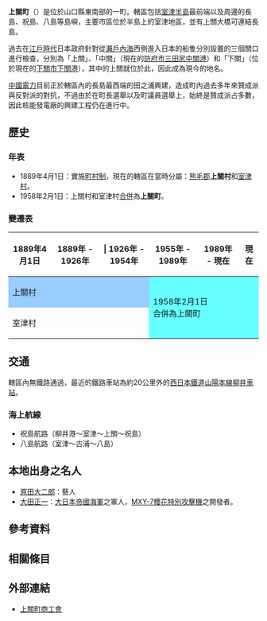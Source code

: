 {{日本町村
| 自治體名   = 上關
| 町村       = 町
| 圖像       = [[File:Tanoura_iwaishima.jpg|240px]]
| 圖像說明   = 從[[長島_(山口縣)|長島]]遠眺[[祝島|祝島]]
| 町村章     =
| 日文原名   = 上関町
| 平假名     = かみのせきちょう
| 羅馬字拼音 = Kaminoseki-chō
| 都道府縣   = 山口縣
| 支廳       =
| 郡         = 熊毛郡
| 郡連結     = 熊毛郡 (山口縣)
| 編號       = 35341-8
| 面積       = 34.79
| 邊界未定   =
| 人口       = 2,648<Ref>
{{Cite web| url=https://www.town.kaminoseki.lg.jp/人口・世帯数.html| title=人口・世帯数| publisher=上關町公所| language=ja| accessdate=2020-03-07| archive-url=https://web.archive.org/web/20191003144808/https://www.town.kaminoseki.lg.jp/%e4%ba%ba%e5%8f%a3%e3%83%bb%e4%b8%96%e5%b8%af%e6%95%b0.html| archive-date=2019-10-03| dead-url=yes}}
</ref>
| 統計時間   = 2020年3月1日
| 自治體     = [[柳井市|柳井市]]、[[平生町|平生町]]
| 樹         = [[日本扁柏|日本扁柏]]
| 花         = [[杭白菊|杭白菊]]
| 鳥         =
| 其他象徵物 = 町魚
| 其他象徵   = [[鯛|鯛]]
| 首長       = 柏原重海
| 卸任日期   = 2023年10月4日
| 議員數     = 10
| 郵遞區號   = 741-1402
| 所在地     = 熊毛郡上關町大字長島503
| 電話號碼   = 820-62-0311
| 外部連結   = {{url|https://www.town.kaminoseki.lg.jp/}}
| 地圖       = [[File:Kaminoseki_in_Yamaguchi_Prefecture.png|250px]]
| 註記       = 
}}
'''上關町'''（{{jpn|j=上関町|hg=かみのせきちょう|rm=Kaminoseki chō|f=y}}）是位於山口縣東南部的一町。轄區包括[[室津半島|室津半島]]最前端以及周邊的長島、祝島、八島等島嶼，主要市區位於半島上的室津地區，並有上關大橋可連結長島。

過去在[[江戶時代|江戶時代]]日本政府針對從[[瀨戶內海|瀨戶內海]]西側進入日本的船隻分別設置的三個關口進行檢查，分別為「上關」、「中關」（現在的[[防府市|防府市]][[三田尻中關港|三田尻中關港]]）和「下關」（位於現在的[[下關市|下關市]][[下關港|下關港]]），其中的上關就位於此，因此成為現今的地名。

[[中國電力|中國電力]]目前正於轄區內的長島最西端的田之浦興建{{link-ja|上關核能發電廠|上関原子力発電所}}，造成町內過去多年來贊成派與反對派的對抗，不過由於在町長選舉以及町議員選舉上，始終是贊成派占多數，因此核能發電廠的興建工程仍在進行中。

==歷史==
===年表===
* 1889年4月1日：實施[[町村制|町村制]]，現在的轄區在當時分屬：[[熊毛郡_(山口縣)|熊毛郡]]'''上關村'''和[[室津村|室津村]]。
* 1958年2月1日：上關村和室津村[[市町村合併|合併]]為'''上關町'''。

===變遷表===
{| class="wikitable" style="font-size:x-small"
! 1889年4月1日
! 1889年 - 1926年
!  | 1926年 - 1954年
! 1955年 - 1989年
! 1989年 - 現在
! 現在
|-
| colspan=3 style="background-color:#9cf;" | 上關村
| rowspan=2 colspan=3 style="background-color:#6ff;" | 1958年2月1日<br>合併為上關町
|-
| colspan=3 | 室津村
|}

==交通==
轄區內無鐵路通過，最近的鐵路車站為約20公里外的[[西日本鐵道|西日本鐵道]][[山陽本線|山陽本線]][[柳井車站|柳井車站]]。

===海上航線===
* 祝島航路（柳井港～室津～上關～祝島）
* 八島航路（室津～古浦～八島）

==本地出身之名人==
* [[原田大二郎|原田大二郎]]：藝人
* [[大田正一|大田正一]]：[[大日本帝國海軍|大日本帝國海軍]]之軍人，[[MXY-7櫻花特別攻擊機|MXY-7櫻花特別攻擊機]]之開發者。

== 參考資料 ==
{{Reflist}}

== 相關條目 ==
{{commonscat|Kaminoseki, Yamaguchi}}

==外部連結==
* {{Ja}} [https://web.archive.org/web/20100618122844/http://www.y-shoko.com/suigun1/ 上關町商工會]

{{山口縣}}
{{Authority control}}